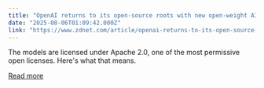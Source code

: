```yaml
---
title: "OpenAI returns to its open-source roots with new open-weight AI models, and it's a big deal"
date: "2025-08-06T01:09:42.000Z"
link: "https://www.zdnet.com/article/openai-returns-to-its-open-source-roots-with-new-open-weight-ai-models-and-its-a-big-deal/"
---
```


The models are licensed under Apache 2.0, one of the most permissive open licenses. Here's what that means.

[Read more](https://www.zdnet.com/article/openai-returns-to-its-open-source-roots-with-new-open-weight-ai-models-and-its-a-big-deal/)
